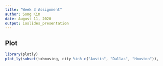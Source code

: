 ```yaml
---
title: "Week 3 Assignment"
author: Song Kim
date: August 11, 2020
output: ioslides_presentation
---
```



## Plot

```r
library(plotly)
plot_ly(subset(txhousing, city %in% c("Austin", "Dallas", "Houston")), x=~sales, y=~median, color=~city, type="scatter")
```